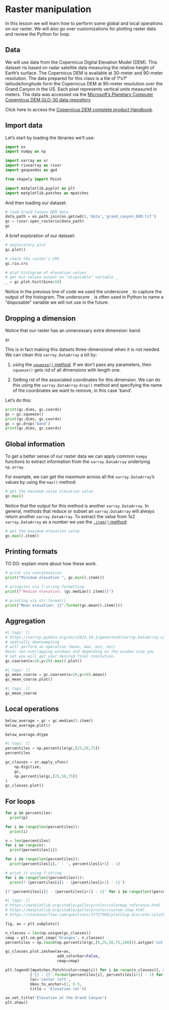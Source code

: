 # Raster manipulation

In this lesson we will learn how to perform some global and local operations on our raster. 
We will also go over customizations for plotting raster data and review the Python for loop.

## Data
<!-- https://upload.wikimedia.org/wikipedia/commons/b/bb/Grand_Canyon_National_Park_06.jpg-->

We will use data from the Copernicus Digital Elevation Model (DEM).
This dataset ris based on radar satellite data measuring the relative height of Earth's surface. 
The Copernicus DEM is available at 30-meter and 90-meter resolution.
The data prepared for this class is a tile of 1°x1° latitude/longitude form the Copernicus DEM at 90-meter resolution over the Grand Canyon in the US. 
Each pixel represents vertical units measured in meters. 
The data was accessed via the [Microsoft’s Planetary Computer Copernicus DEM GLO-30 data repository](https://planetarycomputer.microsoft.com/dataset/cop-dem-glo-30#overview)

Click here to access the [Copernicus DEM complete product Handbook](https://object.cloud.sdsc.edu/v1/AUTH_opentopography/www/metadata/Copernicus_metadata.pdf).

<!--
To create a simple map for context we will also use a file with the boundaries of the US National Parks boundaries, provided by the US National Park Service [](https://public-nps.opendata.arcgis.com/datasets/nps::nps-boundary-4/about).
-->

## Import data
Let’s start by loading the libraries we’ll use:

```python
import os
import numpy as np

import xarray as xr
import rioxarray as rioxr
import geopandas as gpd

from shapely import Point

import matplotlib.pyplot as plt
import matplotlib.patches as mpatches
```

And then loading our dataset:
```python
# load Grand Canyon DEM data
data_path = os.path.join(os.getcwd(),'data','grand_canyon_DEM.tif')
gc = rioxr.open_rasterio(data_path)
gc
```

A brief exploration of our dataset:
```python
# exploratory plot
gc.plot()
```

```python
# check the raster's CRS
gc.rio.crs
```

```python
# plot histogram of elevation values
# get bin values output on "disposable" variable _ 
_ = gc.plot.hist(bins=50)
```

Notice in the previous line of code we used the underscore `_` to capture the output of the histogram. 
The underscore `_` is often used in Python to name a "disposable" variable we will not use in the future. 

<!--
## Geographic context

To have a better sense of where our raster data is, let's plot one map showing the (general) location of the tile in the world and another one showing the bounding box over the Grand Canyon National Park boundary.

```python
# get the bounds for our raster
bounds = gc.rio.bounds()
bounds
```

### World map + aoi
To show the location of our area of interest (aoi) in the world we will:
1. load the Natural Earth low-resolution world dataset available through `geopandas`
2. construct a `gpd.GeoDataFrame` with a single point in it using the `xmin` and `ymin` form the raster's bounds and the raster's crs.
3. plot the point on top of the worldmap. 

```python
# load Natural Earth worldmap
worldmap = gpd.read_file(gpd.datasets.get_path("naturalearth_lowres"))

grand_canyon = gpd.GeoDataFrame(geometry = [Point([bounds[0],bounds[1]])], crs=gc.crs)

fig, ax = plt.subplots()
ax.axis('off')
worldmap.plot(ax=ax, color = 'lightgray')
grand_canyon.plot(ax=ax, marker='*', color='red')
plt.show()
```

You can check the different types of markers available for points in the [`matplolib` documentation](https://matplotlib.org/stable/api/_as_gen/matplotlib.pyplot.plot.html).

TO DO: map of tile relative to Grand Canyon

-->

## Dropping a dimension

Notice that our raster has an unnecessary extra dimension: band.

```python
gc
```

This is in fact making this datsets three-dimensional when it is not needed. 
We can clean this `xarray.DataArray` a bit by:

1. using the [`squeeze()` method](https://docs.xarray.dev/en/stable/generated/xarray.DataArray.squeeze.html).
If we don't pass any parameters, then `squeeze()` gets rid of all dimensions with length one.

2. Getting rid of the associated coordinates for this dimension. 
We can do this using the `xarray.DataArray` `drop()` method and specifying the name of the coordinates we want to remove, in this case 'band'.

Let's do this:
```python
print(gc.dims, gc.coords)
gc = gc.squeeze()
print(gc.dims, gc.coords)
gc = gc.drop('band')
print(gc.dims, gc.coords)
```

## Global information

To get a better sense of our raster data we can apply common `numpy` functions to extract information from the `xarray.DataArray` underlying `np.array`.

For example, we can get the maximum across all the `xarray.DataArray`'s values by using the `max()` method:
```python
# get the maximum value elevation value
gc.max()
```

Notice that the output for this method is another `xarray.DataArray`. 
In general, methods that reduce or subset an `xarray.DataArray` will always return another `xarray.DataArray`. 
To extract the value from 1x2 `xarray.DataArray` as a number we use the [`.item()` method](#https://docs.xarray.dev/en/stable/generated/xarray.DataArray.item.html):

```python
# get the maximum elevation value
gc.max().item()
```

<!--
https://discuss.codecademy.com/t/what-are-good-reasons-to-use-string-formatting/446707

https://stackoverflow.com/questions/57150426/what-is-printf
-->

## Printing formats
TO DO: explain more about how these work.

```python
# print via concatenation
print("Minimum elevation ", gc.min().item())

# pringitnv via f-string formatting
print(f"Median elevation: {gc.median().item()}")

# printing via str.format()
print("Mean elevation: {}".format(gc.mean().item()))
```

## Aggregation

```python
#| tags: []
# https://xarray.pydata.org/en/v2023.10.1/generated/xarray.DataArray.coarsen.html
# spatially downsampling
# will perform an operation (mean, max, min, etc) 
#over non-overlapping windows and depending on the window size you
# set you will get your desired final resolution.
gc.coarsen(x=20,y=20).max().plot()
```

```python
#| tags: []
gc_mean_coarse = gc.coarsen(x=20,y=20).mean()
gc_mean_coarse.plot()
```

```python
#| tags: []
gc_mean_coarse
```

## Local operations
```python
below_average = gc < gc.median().item()
below_average.plot()
```

```python
below_average.dtype
```

```python
#| tags: []
percentiles = np.percentile(gc,[25,50,75])
percentiles
```

```python
gc_classes = xr.apply_ufunc(
    np.digitize,
    gc,
    np.percentile(gc,[25,50,75])
)
gc_classes.plot()
```


## For loops

```python
for p in percentiles:
  print(p)
```

```python
for i in range(len(percentiles)):
  print(i)
```

```python
n = len(percentiles)
for i in range(n):
  print(percentiles[i])
```

```python
for i in range(len(percentiles)):
  print(percentiles[i],' - ', percentiles[i+1] - 1)
```

```python
# print it using f-string
for i in range(len((percentiles))):
  print(f'{percentiles[i]} - {percentiles[i+1] - 1}')
```

```python
[f'{percentiles[i]} - {percentiles[i+1] - 1}' for i in range(len((percentiles)))]
```

```python
#| tags: []
# https://matplotlib.org/stable/gallery/color/colormap_reference.html
# https://matplotlib.org/stable/gallery/color/custom_cmap.html
# https://stackoverflow.com/questions/37727380/plotting-discrete-colorbar-in-legend-style-using-matplotlib

fig, ax = plt.subplots()

n_classes = len(np.unique(gc_classes))
cmap = plt.cm.get_cmap('Oranges', n_classes)
percentiles = np.round(np.percentile(gc,[0,25,50,75,100])).astype('int')

gc_classes.plot.imshow(ax=ax, 
                       add_colorbar=False, 
                       cmap=cmap)

plt.legend([mpatches.Patch(color=cmap(i)) for i in range(n_classes)], # artists
           ['{} - {}'.format(percentiles[i], percentiles[i+1] - 1) for i in range(len(percentiles)-1)], # legends
           loc='center left',  
           bbox_to_anchor=(1, 0.5, 
           title = 'Elevation (m)'))

ax.set_title('Elevation at the Grand Canyon')
plt.show()
```